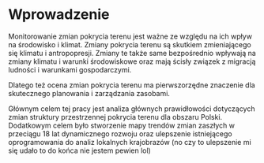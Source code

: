 # Wprowadzenie {#wprowadzenie}
<!--
Wprowadzenie powinno mieć charakter opisu od ogółu do szczegółu (np. trzy-pięć paragrafów).
Pierwszy paragraf powinien być najbardziej ogólny, a kolejne powinny przybliżać czytelnika do problemu.
-->

Monitorowanie zmian pokrycia terenu jest ważne ze względu na ich wpływ na środowisko i klimat.
Zmiany pokrycia terenu są skutkiem zmieniającego się klimatu i antropopresji.
Zmiany te także same bezpośrednio wpływają na zmiany klimatu i warunki środowiskowe oraz mają ścisły związek z migracją ludności i warunkami gospodarczymi.

Dlatego też ocena zmian pokrycia terenu ma pierwszorzędne znaczenie dla skutecznego planowania i zarządzania zasobami.

<!--
Przedostatni paragraf powinien określić jaki jest problem (są problemy), który praca ma rozwiązać i dlaczego jest to (są one) ważne.
-->


<!--
Wprowadzenie powinno być zakończone stwierdzeniem celu pracy.
Dodatkowo tutaj może być również krótki opis co zostało zrealizowane w pracy.
-->

Głównym celem tej pracy jest analiza głównych prawidłowości dotyczących zmian struktury przestrzennej pokrycia terenu dla obszaru Polski.
Dodatkowym celem było stworzenie mapy trendów zmian zaszłych w przeciągu 18 lat dynamicznego rozwoju oraz ulepszenie istniejącego oprogramowania do analiz lokalnych krajobrazów (no czy to ulepszenie mi się udało to do końca nie jestem pewien lol)
